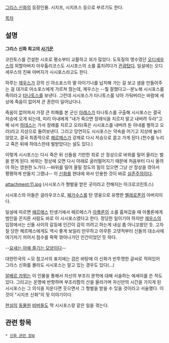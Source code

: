 [[그리스 신화]]의 등장인물. 시지프, 시지프스 등으로 부르기도 한다.

[[목차]]
== 설명 ==
'''그리스 신화 최고의 [[사기꾼]]'''.

코린토스를 건설한 시조로 평소부터 교활하고 꾀가 많았다. 도둑질의 명수였던 [[오디세우스]]의 외할아버지 아우톨리코스도 시시포스의 소를 훔치려다가 [[관광]]탔다. 일설에는 오디세우스의 진짜 아버지가 시시포스라고도 한다.

하루는 [[제우스]]가 강의 신 아소포스의 딸 아이기나를 납치해 가는 걸 보고 샘을 만들어주는 걸 대가로 아소포스에게 가르쳐 줬는데, 제우스는 --뭘 잘했다고--분노해 시시포스를 죽이라고 [[타나토스]]를 보낸다. 그런데 시시포스가 타나토스를 낚아 가둬버리는 바람에 세상에 죽음이 없어져 큰 혼란이 일어났다나.

죽음이 없어져서 가장 큰 피해를 본 군신 [[아레스]]가 타나토스를 구출해 시시포스는 결국 저승에 오게 되는데, 미리 아내에게 "내가 죽으면 장례식을 치르지 말고 내버려 두라"고 해 놔서 [[하데스]]는 가서 장례를 치르고 오라(혹은 시시포스를 내버려 둔 아내를 벌하고 오라)라고 지상으로 돌려보낸다. 그리고 당연히도 시시포스는 약속을 어기고 지상에 눌러앉았고, 결국 최종적으로 [[헤르메스]]가 강제로 다시 저승으로 끌고 가게 된다.(천수를 누리고 죽은 뒤에 하데스한테 벌받았다는 설도 있다.)

이렇게 시시포스는 다시 죽은 뒤 신들을 기만한 죄로 산 정상으로 바위를 밀어 올리는 벌을 받게 된다. 바위는 정상에 오면 다시 아래로 굴러떨어지기 때문에 처음부터 다시 올려야 하는 영원한 노가다.--바위를 밀어 올릴 정도의 힘이 있으면 그냥 산 정상을 깎아서 평평하게 만들지 그랬냐-- 이 [[신화]]를 현대에 와서 인용한 것이 바로 [[실존주의]]이다. 

attachment:11.jpg
(시시포스가 형벌을 받은 곳이라고 전해지는 아크로코린토스)

시시포스의 아들은 글라우코스로, [[페가수스]]를 탄 영웅으로 유명한 [[벨레로폰]]의 아버지이다.

일설에 따르면 [[헤르메스]] 탄생기에서 헤르메스가 [[아폴론]]의 소를 훔쳐갔을 때 아폴론에게 범인을 꼰지른 사람도 바로 이 시시포스였다고 한다.
정당한 일이기야 하지만 [[제우스]]의 입장에서는 신들 사이의 갈등에 인간이 감히 끼려고 하는게 내심 좀 아니꼬왔던 듯. 고자질 당한 헤르메스에게도 역시 좋게 보일리 만무하고 아무튼 고댓적부터 신들의 대소사에 여기저기 끼어서 점수를 팍팍 깎아나가던 인간이었던 듯 하다.

--[http://existentialcomics.com/comic/29 요새는 아예 즐기는 모양이다]-- 

대한민국의 ㅅ모 참고서의 표지에는 검은 바탕에 이 신화가 반투명한 글씨로 적혀있어 그리스 신화를 몰라도 시시포스는 알고 있는 경우도 있다(...)

[[알베르 카뮈]]는 이 인물을 통해서 자신의 부조리 문학에 대해 서술하는 에세이를 쓴 적도 있다. 그리고는 운명에 반항하며 부조리함의 산을 올라가며 자신만의 시간을 가지게 된 시시포스는 그 의식을 지운다면 웃으면서 그 형벌을 받을 수 있을 것이라고 서술했다. 이것이 "시지프 신화"의 뒷 이야기이다.

[[현실]]의 [[동물원]] [[비버]]들도 딱 시시포스랑 같은 일을 겪는다.

== 관련 항목 ==
 * [[신화 관련 정보]]
